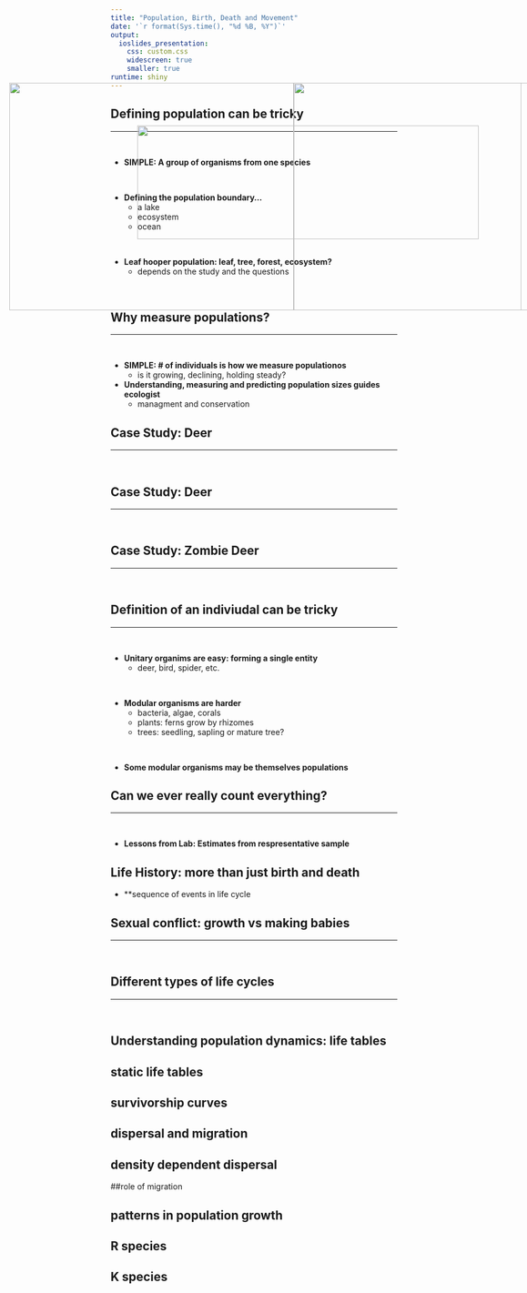 ```yaml
---
title: "Population, Birth, Death and Movement"
date: '`r format(Sys.time(), "%d %B, %Y")`'
output: 
  ioslides_presentation:
    css: custom.css
    widescreen: true
    smaller: true
runtime: shiny
---
```


## Defining population can be tricky
<hr>
<br/>

* **SIMPLE: A group of organisms from one species**

<br/>

* **Defining the population boundary...**
    + a lake
    + ecosystem
    + ocean

<br/>

* **Leaf hooper population: leaf, tree, forest, ecosystem?**
    + depends on the study and the questions

<br/>


## Why measure populations?
<hr>
<br/>

* **SIMPLE: # of individuals is how we measure populationos**
    + is it growing, declining, holding steady?
    
* **Understanding, measuring and predicting population sizes guides ecologist**
    + managment and conservation


## Case Study: Deer
<hr>
<br/>

<IMG STYLE="position:absolute; TOP:200px; LEFT:50px; WIDTH:500px; HEIGHT:400px" SRC="images/deer.jpg">

<IMG STYLE="position:absolute; TOP:200px; LEFT:550px; WIDTH:500px; HEIGHT:400px" SRC="images/deerpop.jpg">

## Case Study: Deer
<hr>
<br/>

<IMG STYLE="position:absolute; TOP:200px; LEFT:50px; WIDTH:500px; HEIGHT:400px" SRC="images/deerharvest.jpg">

<IMG STYLE="position:absolute; TOP:200px; LEFT:550px; WIDTH:500px; HEIGHT:400px" SRC="images/deerusa.jpg">

## Case Study: Zombie Deer
<hr>
<br/>

<IMG STYLE="position:absolute; TOP:200px; LEFT:50px; WIDTH:500px; HEIGHT:400px" SRC="images/cwd_deer.jpg">

<IMG STYLE="position:absolute; TOP:200px; LEFT:550px; WIDTH:500px; HEIGHT:400px" SRC="images/cwd_deer2.png">

## Definition of an indiviudal can be tricky
<hr>
<br/>

* **Unitary organims are easy: forming a single entity**
    + deer, bird, spider, etc.

<br/>

* **Modular organisms are harder**
    + bacteria, algae, corals
    + plants: ferns grow by rhizomes
    + trees: seedling, sapling or mature tree?

<br/>

* **Some modular organisms may be themselves populations**
    
<IMG STYLE="position:absolute; TOP:200px; LEFT:550px; WIDTH:400px; HEIGHT:400px" SRC="images/hayscentedfern.jpg">


## Can we ever really count everything?
<hr>
<br/>

* **Lessons from Lab: Estimates from respresentative sample**

<IMG STYLE="position:absolute; TOP:275px; LEFT:275px; WIDTH:600px; HEIGHT:200px" SRC="images/bear_sight.png">

## Life History: more than just birth and death

* **sequence of events in life cycle

<IMG STYLE="position:absolute; TOP:275px; LEFT:275px; WIDTH:600px; HEIGHT:200px" SRC="images/life_cycle_generic.png">

## Sexual conflict: growth vs making babies
<hr>
<br/>

## Different types of life cycles
<hr>
<br/>

## 

<IMG STYLE="position:absolute; TOP:275px; LEFT:275px; WIDTH:600px; HEIGHT:200px" SRC="images/wood_thrush.png">

## Understanding population dynamics: life tables

##

<IMG STYLE="position:absolute; TOP:275px; LEFT:275px; WIDTH:600px; HEIGHT:200px" SRC="images/life_table1.png">

## static life tables

## survivorship curves

<IMG STYLE="position:absolute; TOP:275px; LEFT:275px; WIDTH:600px; HEIGHT:200px" SRC="images/survivor.png">

## dispersal and migration

## density dependent dispersal

##role of migration

## patterns in population growth

## R species

## K species



